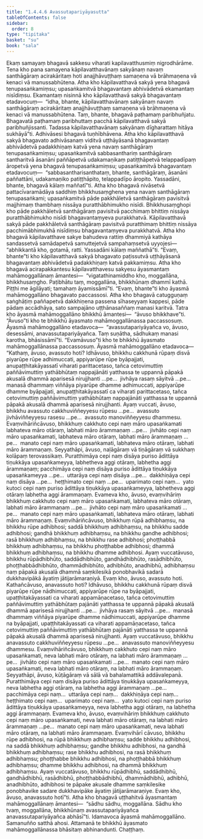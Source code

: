 ```yaml
---
title: "1.4.4.6 Avassutapariyāyasutta"
tableOfContents: false
sidebar:
  order: 8
type: "tipitaka"
basket: "su"
book: "sala"
---
```



<DynamicBreadcrumb />

<Division number="243" book="sala" bookNo="13" page="389">

<Paragraph number="1037" book="sala">
Ekaṃ samayaṃ bhagavā sakkesu viharati kapilavatthusmiṃ nigrodhārāme. Tena kho pana samayena kāpilavatthavānaṃ sakyānaṃ navaṃ santhāgāraṃ acirakāritaṃ hoti anajjhāvuṭṭhaṃ samaṇena vā brāhmaṇena vā kenaci vā manussabhūtena. Atha kho kāpilavatthavā sakyā yena bhagavā tenupasaṅkamiṃsu; upasaṅkamitvā bhagavantaṃ abhivādetvā ekamantaṃ nisīdiṃsu. Ekamantaṃ nisinnā kho kāpilavatthavā sakyā bhagavantaṃ etadavocuṃ—  “idha, bhante, kāpilavatthavānaṃ sakyānaṃ navaṃ santhāgāraṃ acirakāritaṃ anajjhāvuṭṭhaṃ samaṇena vā brāhmaṇena vā kenaci vā manussabhūtena. Taṃ, bhante, bhagavā paṭhamaṃ paribhuñjatu. Bhagavatā paṭhamaṃ paribhuttaṃ pacchā kāpilavatthavā sakyā paribhuñjissanti. Tadassa kāpilavatthavānaṃ sakyānaṃ dīgharattaṃ hitāya sukhāyā”ti. Adhivāsesi bhagavā tuṇhībhāvena.
</Paragraph>

<Paragraph number="1038" book="sala">
Atha kho kāpilavatthavā sakyā bhagavato adhivāsanaṃ viditvā uṭṭhāyāsanā bhagavantaṃ abhivādetvā padakkhiṇaṃ katvā yena navaṃ santhāgāraṃ tenupasaṅkamiṃsu; upasaṅkamitvā sabbasanthariṃ santhāgāraṃ santharitvā āsanāni paññāpetvā udakamaṇikaṃ patiṭṭhāpetvā telappadīpaṃ āropetvā yena bhagavā tenupasaṅkamiṃsu; upasaṅkamitvā bhagavantaṃ etadavocuṃ—  “sabbasantharisanthataṃ, bhante, santhāgāraṃ, āsanāni paññattāni, udakamaṇiko patiṭṭhāpito, telappadīpo āropito. Yassadāni, bhante, bhagavā kālaṃ maññatī”ti. Atha kho bhagavā nivāsetvā pattacīvaramādāya saddhiṃ bhikkhusaṃghena yena navaṃ santhāgāraṃ tenupasaṅkami; upasaṅkamitvā pāde pakkhāletvā santhāgāraṃ pavisitvā majjhimaṃ thambhaṃ nissāya puratthābhimukho nisīdi. Bhikkhusaṃghopi kho pāde pakkhāletvā santhāgāraṃ pavisitvā pacchimaṃ bhittiṃ nissāya puratthābhimukho nisīdi bhagavantaṃyeva purakkhatvā. Kāpilavatthavā sakyā pāde pakkhāletvā santhāgāraṃ pavisitvā puratthimaṃ bhittiṃ nissāya pacchimābhimukhā nisīdiṃsu bhagavantaṃyeva purakkhatvā. Atha kho bhagavā kāpilavatthave sakye bahudeva rattiṃ dhammiyā kathāya sandassetvā samādapetvā samuttejetvā sampahaṃsetvā uyyojesi—  “abhikkantā kho, gotamā, ratti. Yassadāni kālaṃ maññathā”ti. “Evaṃ, bhante”ti kho kāpilavatthavā sakyā bhagavato paṭissutvā uṭṭhāyāsanā bhagavantaṃ abhivādetvā padakkhiṇaṃ katvā pakkamiṃsu.
</Paragraph>

<Paragraph number="1039" book="sala">
Atha kho bhagavā acirapakkantesu kāpilavatthavesu sakyesu āyasmantaṃ mahāmoggallānaṃ āmantesi—  “vigatathinamiddho kho, moggallāna, bhikkhusaṃgho. Paṭibhātu taṃ, moggallāna, bhikkhūnaṃ dhammī kathā. Piṭṭhi me āgilāyati; tamahaṃ āyamissāmī”ti. “Evaṃ, bhante”ti kho āyasmā mahāmoggallāno bhagavato paccassosi. Atha kho bhagavā catugguṇaṃ saṅghāṭiṃ paññapetvā dakkhiṇena passena sīhaseyyaṃ kappesi, pāde pādaṃ accādhāya, sato sampajāno uṭṭhānasaññaṃ manasi karitvā. Tatra kho āyasmā mahāmoggallāno bhikkhū āmantesi—  “āvuso bhikkhave”ti. “Āvuso”ti kho te bhikkhū āyasmato mahāmoggallānassa paccassosuṃ. Āyasmā mahāmoggallāno etadavoca—  “avassutapariyāyañca vo, āvuso, desessāmi, anavassutapariyāyañca. Taṃ suṇātha, sādhukaṃ manasi karotha, bhāsissāmī”ti. “Evamāvuso”ti kho te bhikkhū āyasmato mahāmoggallānassa paccassosuṃ. Āyasmā mahāmoggallāno etadavoca—
</Paragraph>

<Paragraph number="1040" book="sala">
“Kathaṃ, āvuso, avassuto hoti? Idhāvuso, bhikkhu cakkhunā rūpaṃ disvā piyarūpe rūpe adhimuccati, appiyarūpe rūpe byāpajjati, anupaṭṭhitakāyassatī viharati parittacetaso, tañca cetovimuttiṃ paññāvimuttiṃ yathābhūtaṃ nappajānāti yatthassa te uppannā pāpakā akusalā dhammā aparisesā nirujjhanti …pe…  jivhāya rasaṃ sāyitvā …pe…  manasā dhammaṃ viññāya piyarūpe dhamme adhimuccati, appiyarūpe dhamme byāpajjati, anupaṭṭhitakāyassatī ca viharati parittacetaso, tañca cetovimuttiṃ paññāvimuttiṃ yathābhūtaṃ nappajānāti yatthassa te uppannā pāpakā akusalā dhammā aparisesā nirujjhanti. Ayaṃ vuccati, āvuso, bhikkhu avassuto cakkhuviññeyyesu rūpesu …pe…  avassuto jivhāviññeyyesu rasesu …pe…  avassuto manoviññeyyesu dhammesu. Evaṃvihāriñcāvuso, bhikkhuṃ cakkhuto cepi naṃ māro upasaṅkamati labhateva māro otāraṃ, labhati māro ārammaṇaṃ …pe…  jivhāto cepi naṃ māro upasaṅkamati, labhateva māro otāraṃ, labhati māro ārammaṇaṃ …pe…  manato cepi naṃ māro upasaṅkamati, labhateva māro otāraṃ, labhati māro ārammaṇaṃ.
</Paragraph>

<Paragraph number="1041" book="sala">
Seyyathāpi, āvuso, naḷāgāraṃ vā tiṇāgāraṃ vā sukkhaṃ kolāpaṃ terovassikaṃ. Puratthimāya cepi naṃ disāya puriso ādittāya tiṇukkāya upasaṅkameyya, labhetheva aggi otāraṃ, labhetha aggi ārammaṇaṃ; pacchimāya cepi naṃ disāya puriso ādittāya tiṇukkāya upasaṅkameyya …pe…  uttarāya cepi naṃ disāya …pe…  dakkhiṇāya cepi naṃ disāya …pe…  heṭṭhimato cepi naṃ …pe…  uparimato cepi naṃ…  yato kutoci cepi naṃ puriso ādittāya tiṇukkāya upasaṅkameyya, labhetheva aggi otāraṃ labhetha aggi ārammaṇaṃ. Evameva kho, āvuso, evaṃvihāriṃ bhikkhuṃ cakkhuto cepi naṃ māro upasaṅkamati, labhateva māro otāraṃ, labhati māro ārammaṇaṃ …pe…  jivhāto cepi naṃ māro upasaṅkamati …pe…  manato cepi naṃ māro upasaṅkamati, labhateva māro otāraṃ, labhati māro ārammaṇaṃ. Evaṃvihāriñcāvuso, bhikkhuṃ rūpā adhibhaṃsu, na bhikkhu rūpe adhibhosi; saddā bhikkhuṃ adhibhaṃsu, na bhikkhu sadde adhibhosi; gandhā bhikkhuṃ adhibhaṃsu, na bhikkhu gandhe adhibhosi; rasā bhikkhuṃ adhibhaṃsu, na bhikkhu rase adhibhosi; phoṭṭhabbā bhikkhuṃ adhibhaṃsu, na bhikkhu phoṭṭhabbe adhibhosi; dhammā bhikkhuṃ adhibhaṃsu, na bhikkhu dhamme adhibhosi. Ayaṃ vuccatāvuso, bhikkhu rūpādhibhūto, saddādhibhūto, gandhādhibhūto, rasādhibhūto, phoṭṭhabbādhibhūto, dhammādhibhūto, adhibhūto, anadhibhū, adhibhaṃsu naṃ pāpakā akusalā dhammā saṃkilesikā ponobhavikā sadarā dukkhavipākā āyatiṃ jātijarāmaraṇiyā. Evaṃ kho, āvuso, avassuto hoti.
</Paragraph>

<Paragraph number="1042" book="sala">
Kathañcāvuso, anavassuto hoti? Idhāvuso, bhikkhu cakkhunā rūpaṃ disvā piyarūpe rūpe nādhimuccati, appiyarūpe rūpe na byāpajjati, upaṭṭhitakāyassati ca viharati appamāṇacetaso, tañca cetovimuttiṃ paññāvimuttiṃ yathābhūtaṃ pajānāti yatthassa te uppannā pāpakā akusalā dhammā aparisesā nirujjhanti …pe…  jivhāya rasaṃ sāyitvā …pe…  manasā dhammaṃ viññāya piyarūpe dhamme nādhimuccati, appiyarūpe dhamme na byāpajjati, upaṭṭhitakāyassati ca viharati appamāṇacetaso, tañca cetovimuttiṃ paññāvimuttiṃ yathābhūtaṃ pajānāti yatthassa te uppannā pāpakā akusalā dhammā aparisesā nirujjhanti. Ayaṃ vuccatāvuso, bhikkhu anavassuto cakkhuviññeyyesu rūpesu …pe…  anavassuto manoviññeyyesu dhammesu. Evaṃvihāriñcāvuso, bhikkhuṃ cakkhuto cepi naṃ māro upasaṅkamati, neva labhati māro otāraṃ, na labhati māro ārammaṇaṃ …pe…  jivhāto cepi naṃ māro upasaṅkamati …pe…  manato cepi naṃ māro upasaṅkamati, neva labhati māro otāraṃ, na labhati māro ārammaṇaṃ.
</Paragraph>

<Paragraph number="1043" book="sala">
Seyyathāpi, āvuso, kūṭāgāraṃ vā sālā vā bahalamattikā addāvalepanā. Puratthimāya cepi naṃ disāya puriso ādittāya tiṇukkāya upasaṅkameyya, neva labhetha aggi otāraṃ, na labhetha aggi ārammaṇaṃ …pe…  pacchimāya cepi naṃ…  uttarāya cepi naṃ…  dakkhiṇāya cepi naṃ…  heṭṭhimato cepi naṃ…  uparimato cepi naṃ…  yato kutoci cepi naṃ puriso ādittāya tiṇukkāya upasaṅkameyya, neva labhetha aggi otāraṃ, na labhetha aggi ārammaṇaṃ. Evameva kho, āvuso, evaṃvihāriṃ bhikkhuṃ cakkhuto cepi naṃ māro upasaṅkamati, neva labhati māro otāraṃ, na labhati māro ārammaṇaṃ …pe…  manato cepi naṃ māro upasaṅkamati, neva labhati māro otāraṃ, na labhati māro ārammaṇaṃ. Evaṃvihārī cāvuso, bhikkhu rūpe adhibhosi, na rūpā bhikkhuṃ adhibhaṃsu; sadde bhikkhu adhibhosi, na saddā bhikkhuṃ adhibhaṃsu; gandhe bhikkhu adhibhosi, na gandhā bhikkhuṃ adhibhaṃsu; rase bhikkhu adhibhosi, na rasā bhikkhuṃ adhibhaṃsu; phoṭṭhabbe bhikkhu adhibhosi, na phoṭṭhabbā bhikkhuṃ adhibhaṃsu; dhamme bhikkhu adhibhosi, na dhammā bhikkhuṃ adhibhaṃsu. Ayaṃ vuccatāvuso, bhikkhu rūpādhibhū, saddādhibhū, gandhādhibhū, rasādhibhū, phoṭṭhabbādhibhū, dhammādhibhū, adhibhū, anadhibhūto, adhibhosi te pāpake akusale dhamme saṃkilesike ponobhavike sadare dukkhavipāke āyatiṃ jātijarāmaraṇiye. Evaṃ kho, āvuso, anavassuto hotī”ti.
</Paragraph>

<Paragraph number="1044" book="sala">
Atha kho bhagavā uṭṭhahitvā āyasmantaṃ mahāmoggallānaṃ āmantesi—  “sādhu sādhu, moggallāna. Sādhu kho tvaṃ, moggallāna, bhikkhūnaṃ avassutapariyāyañca anavassutapariyāyañca abhāsī”ti.
</Paragraph>

<Paragraph number="1045" book="sala">
Idamavoca āyasmā mahāmoggallāno. Samanuñño satthā ahosi. Attamanā te bhikkhū āyasmato mahāmoggallānassa bhāsitaṃ abhinandunti.

</Paragraph>
</Division>

<Paragraph number="1046" type="center" book="sala">
Chaṭṭhaṃ.
</Paragraph>